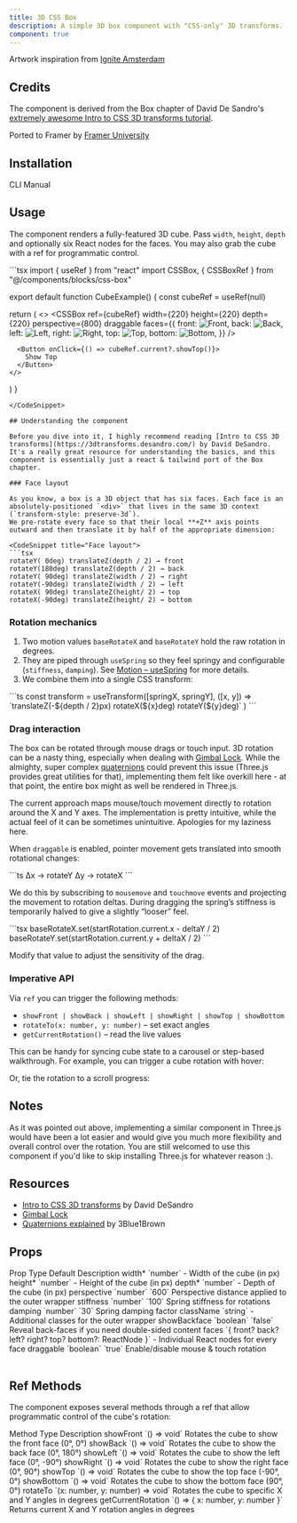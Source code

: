 ```yaml
---
title: 3D CSS Box
description: A simple 3D box component with "CSS-only" 3D transforms.
component: true
---
```


<ComponentPreview name="css-box-demo" framerLink="https://framer.university/resources/3d-text-cube-interaction-in-framer" />

Artwork inspiration from [Ignite Amsterdam](https://www.instagram.com/p/CaDHtZKrk0F/)

## Credits

The component is derived from the Box chapter of David De Sandro's [extremely awesome Intro to CSS 3D transforms tutorial](https://3dtransforms.desandro.com/box). 

Ported to Framer by [Framer University](https://framer.university/)

## Installation

<Tabs defaultValue="cli">

<TabsList>
  <TabsTrigger value="cli">CLI</TabsTrigger>
  <TabsTrigger value="manual">Manual</TabsTrigger>
</TabsList>

<TabsContent value="cli">

<InstallTabs command="shadcn@latest add &quot;https://fancycomponents.dev/r/3d-css-box.json&quot;" npx />

</TabsContent>

<TabsContent value="manual">

<ComponentSource name="css-box" />

</TabsContent>
</Tabs>

## Usage

The component renders a fully-featured 3D cube. Pass `width`, `height`, `depth` and optionally six React nodes for the faces. You may also grab the cube with a ref for programmatic control. 

<CodeSnippet title="High-level cube example">
```tsx
import { useRef } from "react"
import CSSBox, { CSSBoxRef } from "@/components/blocks/css-box"

export default function CubeExample() {
  const cubeRef = useRef<CSSBoxRef>(null)

  return (
    <>
      <CSSBox
        ref={cubeRef}
        width={220}
        height={220}
        depth={220}
        perspective={800}
        draggable
        faces={{
          front:  <img src="/images/front.png"  alt="Front"  />,
          back:   <img src="/images/back.png"   alt="Back"   />,
          left:   <img src="/images/left.png"   alt="Left"   />,
          right:  <img src="/images/right.png"  alt="Right"  />,
          top:    <img src="/images/top.png"    alt="Top"    />,
          bottom: <img src="/images/bottom.png" alt="Bottom" />,
        }}
      />

      <Button onClick={() => cubeRef.current?.showTop()}>
        Show Top
      </Button>
    </>
  )
}
```
</CodeSnippet>

## Understanding the component

Before you dive into it, I highly recommend reading [Intro to CSS 3D transforms](https://3dtransforms.desandro.com/) by David DeSandro. It's a really great resource for understanding the basics, and this component is essentially just a react & tailwind port of the Box chapter.

### Face layout

As you know, a box is a 3D object that has six faces. Each face is an absolutely-positioned `<div>` that lives in the same 3D context (`transform-style: preserve-3d`).  
We pre-rotate every face so that their local **+Z** axis points outward and then translate it by half of the appropriate dimension:

<CodeSnippet title="Face layout">
```tsx
rotateY( 0deg) translateZ(depth / 2) → front
rotateY(180deg) translateZ(depth / 2) → back
rotateY( 90deg) translateZ(width / 2) → right
rotateY(-90deg) translateZ(width / 2) → left
rotateX( 90deg) translateZ(height/ 2) → top
rotateX(-90deg) translateZ(height/ 2) → bottom
```
</CodeSnippet>

### Rotation mechanics

1. Two motion values `baseRotateX` and `baseRotateY` hold the raw rotation in degrees.  
2. They are piped through `useSpring` so they feel springy and configurable (`stiffness`, `damping`). See [Motion – useSpring](https://motion.dev/docs/react-use-spring) for more details.
3. We combine them into a single CSS transform:

<CodeSnippet title="Rotation mechanics">
```ts
const transform = useTransform([springX, springY], ([x, y]) =>
  `translateZ(-${depth / 2}px) rotateX(${x}deg) rotateY(${y}deg)`
)
```
</CodeSnippet>

### Drag interaction

The box can be rotated through mouse drags or touch input. 3D rotation can be a nasty thing, especially when dealing with [Gimbal Lock](https://base.movella.com/s/article/Understanding-Gimbal-Lock-and-how-to-prevent-it?language=en_US). While the almighty, super complex [quaternions](https://www.youtube.com/watch?v=zjMuIxRvygQ) could prevent this issue (Three.js provides great utilities for that), implementing them felt like overkill here - at that point, the entire box might as well be rendered in Three.js. 

The current approach maps mouse/touch movement directly to rotation around the X and Y axes. The implementation is pretty intuitive, while the actual feel of it can be sometimes unintuitive. Apologies for my laziness here.

When `draggable` is enabled, pointer movement gets translated into smooth rotational changes:

<CodeSnippet title="Mouse movement to rotation">
```ts
Δx → rotateY
Δy → rotateX
```
</CodeSnippet>

We do this by subscribing to `mousemove` and `touchmove` events and projecting the movement to rotation deltas. During dragging the spring’s stiffness is temporarily halved to give a slightly “looser” feel. 

<CodeSnippet title="Drag interaction">
```tsx
baseRotateX.set(startRotation.current.x - deltaY / 2)
baseRotateY.set(startRotation.current.y + deltaX / 2)
```
</CodeSnippet>

Modify that value to adjust the sensitivity of the drag.

### Imperative API

Via `ref` you can trigger the following methods:

- `showFront | showBack | showLeft | showRight | showTop | showBottom`
- `rotateTo(x: number, y: number)` – set exact angles
- `getCurrentRotation()` – read the live values

This can be handy for syncing cube state to a carousel or step-based walkthrough. For example, you can trigger a cube rotation with hover:

<ComponentPreview name="css-box-hover-demo" framerLink="https://framer.university/resources/3d-stacked-tower-spin-animation-in-framer" />

Or, tie the rotation to a scroll progress:

<ComponentPreview name="css-box-scroll-demo" />

## Notes

As it was pointed out above, implementing a similar component in Three.js would have been a lot easier and would give you much more flexibility and overall control over the rotation. You are still welcomed to use this component if you'd like to skip installing Three.js for whatever reason :). 

## Resources

- [Intro to CSS 3D transforms](https://3dtransforms.desandro.com/) by David DeSandro
- [Gimbal Lock](https://base.movella.com/s/article/Understanding-Gimbal-Lock-and-how-to-prevent-it?language=en_US) 
- [Quaternions explained](https://www.youtube.com/watch?v=zjMuIxRvygQ) by 3Blue1Brown

## Props

<Table>
  <TableHeader>
    <TableRow>
      <TableHead>Prop</TableHead>
      <TableHead>Type</TableHead>
      <TableHead>Default</TableHead>
      <TableHead>Description</TableHead>
    </TableRow>
  </TableHeader>
  <TableBody>
    <TableRow>
      <TableCell>width<span className="text-red-500">*</span></TableCell>
      <TableCell>`number`</TableCell>
      <TableCell>-</TableCell>
      <TableCell>Width of the cube (in&nbsp;px)</TableCell>
    </TableRow>
    <TableRow>
      <TableCell>height<span className="text-red-500">*</span></TableCell>
      <TableCell>`number`</TableCell>
      <TableCell>-</TableCell>
      <TableCell>Height of the cube (in&nbsp;px)</TableCell>
    </TableRow>
    <TableRow>
      <TableCell>depth<span className="text-red-500">*</span></TableCell>
      <TableCell>`number`</TableCell>
      <TableCell>-</TableCell>
      <TableCell>Depth of the cube (in&nbsp;px)</TableCell>
    </TableRow>
    <TableRow>
      <TableCell>perspective</TableCell>
      <TableCell>`number`</TableCell>
      <TableCell>`600`</TableCell>
      <TableCell>Perspective distance applied to the outer wrapper</TableCell>
    </TableRow>
    <TableRow>
      <TableCell>stiffness</TableCell>
      <TableCell>`number`</TableCell>
      <TableCell>`100`</TableCell>
      <TableCell>Spring stiffness for rotations</TableCell>
    </TableRow>
    <TableRow>
      <TableCell>damping</TableCell>
      <TableCell>`number`</TableCell>
      <TableCell>`30`</TableCell>
      <TableCell>Spring damping factor</TableCell>
    </TableRow>
    <TableRow>
      <TableCell>className</TableCell>
      <TableCell>`string`</TableCell>
      <TableCell>-</TableCell>
      <TableCell>Additional classes for the outer wrapper</TableCell>
    </TableRow>
    <TableRow>
      <TableCell>showBackface</TableCell>
      <TableCell>`boolean`</TableCell>
      <TableCell>`false`</TableCell>
      <TableCell>Reveal back-faces if you need double-sided content</TableCell>
    </TableRow>
    <TableRow>
      <TableCell>faces</TableCell>
      <TableCell>`{ front? back? left? right? top? bottom?: ReactNode }`</TableCell>
      <TableCell>-</TableCell>
      <TableCell>Individual React nodes for every face</TableCell>
    </TableRow>
    <TableRow>
      <TableCell>draggable</TableCell>
      <TableCell>`boolean`</TableCell>
      <TableCell>`true`</TableCell>
      <TableCell>Enable/disable mouse &amp; touch rotation</TableCell>
    </TableRow>
  </TableBody>
</Table>

## Ref Methods

The component exposes several methods through a ref that allow programmatic control of the cube's rotation:

<Table>
  <TableHead>
    <TableRow>
      <TableCell>Method</TableCell>
      <TableCell>Type</TableCell>
      <TableCell>Description</TableCell>
    </TableRow>
  </TableHead>
  <TableBody>
    <TableRow>
      <TableCell>showFront</TableCell>
      <TableCell>`() => void`</TableCell>
      <TableCell>Rotates the cube to show the front face (0°, 0°)</TableCell>
    </TableRow>
    <TableRow>
      <TableCell>showBack</TableCell>
      <TableCell>`() => void`</TableCell>
      <TableCell>Rotates the cube to show the back face (0°, 180°)</TableCell>
    </TableRow>
    <TableRow>
      <TableCell>showLeft</TableCell>
      <TableCell>`() => void`</TableCell>
      <TableCell>Rotates the cube to show the left face (0°, -90°)</TableCell>
    </TableRow>
    <TableRow>
      <TableCell>showRight</TableCell>
      <TableCell>`() => void`</TableCell>
      <TableCell>Rotates the cube to show the right face (0°, 90°)</TableCell>
    </TableRow>
    <TableRow>
      <TableCell>showTop</TableCell>
      <TableCell>`() => void`</TableCell>
      <TableCell>Rotates the cube to show the top face (-90°, 0°)</TableCell>
    </TableRow>
    <TableRow>
      <TableCell>showBottom</TableCell>
      <TableCell>`() => void`</TableCell>
      <TableCell>Rotates the cube to show the bottom face (90°, 0°)</TableCell>
    </TableRow>
    <TableRow>
      <TableCell>rotateTo</TableCell>
      <TableCell>`(x: number, y: number) => void`</TableCell>
      <TableCell>Rotates the cube to specific X and Y angles in degrees</TableCell>
    </TableRow>
    <TableRow>
      <TableCell>getCurrentRotation</TableCell>
      <TableCell>`() => { x: number, y: number }`</TableCell>
      <TableCell>Returns current X and Y rotation angles in degrees</TableCell>
    </TableRow>
  </TableBody>
</Table>

